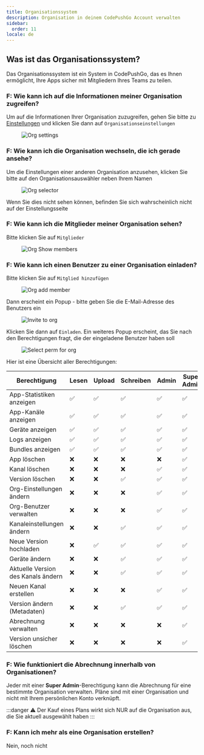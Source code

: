 ```yaml
---
title: Organisationssystem
description: Organisation in deinem CodePushGo Account verwalten
sidebar:
  order: 11
locale: de
---
```


## Was ist das Organisationssystem?

Das Organisationssystem ist ein System in CodePushGo, das es Ihnen ermöglicht, Ihre Apps sicher mit Mitgliedern Ihres Teams zu teilen.

### F: Wie kann ich auf die Informationen meiner Organisation zugreifen?

Um auf die Informationen Ihrer Organisation zuzugreifen, gehen Sie bitte zu [Einstellungen](/docs/webapp/settings/#how-to-get-to-the-settings-page) und klicken Sie dann auf `Organisationseinstellungen`

<figure><img style="margin-left: auto; margin-right: auto" src="/orgs-settings.webp" alt="Org settings" /><figcaption></figcaption></figure>

### F: Wie kann ich die Organisation wechseln, die ich gerade ansehe?

Um die Einstellungen einer anderen Organisation anzusehen, klicken Sie bitte auf den Organisationsauswähler neben Ihrem Namen

<figure><img style="margin-left: auto; margin-right: auto" src="/org-selector.webp" alt="Org selector" /><figcaption></figcaption></figure>

Wenn Sie dies nicht sehen können, befinden Sie sich wahrscheinlich nicht auf der Einstellungsseite

### F: Wie kann ich die Mitglieder meiner Organisation sehen?

Bitte klicken Sie auf `Mitglieder`
<figure><img style="margin-left: auto; margin-right: auto" src="/org-show-members.webp" alt="Org Show members" /><figcaption></figcaption></figure>

### F: Wie kann ich einen Benutzer zu einer Organisation einladen?

Bitte klicken Sie auf `Mitglied hinzufügen`
<figure><img style="margin-left: auto; margin-right: auto" src="/orgs-add-member.webp" alt="Org add member" /><figcaption></figcaption></figure>

Dann erscheint ein Popup - bitte geben Sie die E-Mail-Adresse des Benutzers ein

<figure><img style="margin-left: auto; margin-right: auto" src="/invite-to-org-email-enter.webp" alt="Invite to org" /><figcaption></figcaption></figure>

Klicken Sie dann auf `Einladen`. Ein weiteres Popup erscheint, das Sie nach den Berechtigungen fragt, die der eingeladene Benutzer haben soll

<figure><img style="margin-left: auto; margin-right: auto" src="/select-perm-orgs.webp" alt="Select perm for org" /><figcaption></figcaption></figure>

Hier ist eine Übersicht aller Berechtigungen:

| Berechtigung                      | Lesen | Upload | Schreiben | Admin | Super Admin |
|-----------------------------------|-------|---------|-----------|--------|-------------|
| App-Statistiken anzeigen          |   ✅   |    ✅    |     ✅     |    ✅    |      ✅      |
| App-Kanäle anzeigen               |   ✅   |    ✅    |     ✅     |    ✅    |      ✅      |
| Geräte anzeigen                   |   ✅   |    ✅    |     ✅     |    ✅    |      ✅      |
| Logs anzeigen                     |   ✅   |    ✅    |     ✅     |    ✅    |      ✅      |
| Bundles anzeigen                  |   ✅   |    ✅    |     ✅     |    ✅    |      ✅      |
| App löschen                       |   ❌   |    ❌    |     ❌     |    ❌    |      ✅      |
| Kanal löschen                     |   ❌   |    ❌    |     ❌     |    ✅    |      ✅      |
| Version löschen                   |   ❌   |    ❌    |     ✅     |    ✅    |      ✅      |
| Org-Einstellungen ändern         |   ❌   |    ❌    |     ❌     |    ✅    |      ✅      |
| Org-Benutzer verwalten           |   ❌   |    ❌    |     ❌     |    ✅    |      ✅      |
| Kanaleinstellungen ändern        |   ❌   |    ❌    |     ✅     |    ✅    |      ✅      |
| Neue Version hochladen           |   ❌   |    ✅    |     ✅     |    ✅    |      ✅      |
| Geräte ändern                    |   ❌   |    ❌    |     ✅     |    ✅    |      ✅      |
| Aktuelle Version des Kanals ändern |   ❌   |    ❌    |     ✅     |    ✅    |      ✅      |
| Neuen Kanal erstellen            |   ❌   |    ❌    |     ❌     |    ✅    |      ✅      |
| Version ändern (Metadaten)       |   ❌   |    ❌    |     ✅     |    ✅    |      ✅      |
| Abrechnung verwalten             |   ❌   |    ❌    |     ❌     |    ❌    |      ✅      |
| Version unsicher löschen        |   ❌   |    ❌    |     ❌     |    ❌    |      ✅      |

### F: Wie funktioniert die Abrechnung innerhalb von Organisationen?

Jeder mit einer **Super Admin**-Berechtigung kann die Abrechnung für eine bestimmte Organisation verwalten.
Pläne sind mit einer Organisation und nicht mit Ihrem persönlichen Konto verknüpft.

:::danger
⚠️ Der Kauf eines Plans wirkt sich NUR auf die Organisation aus, die Sie aktuell ausgewählt haben
:::

### F: Kann ich mehr als eine Organisation erstellen?

Nein, noch nicht